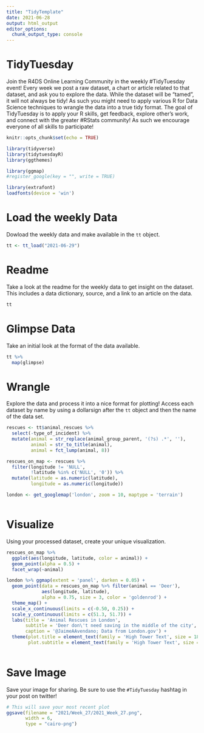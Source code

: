 ```yaml
---
title: "TidyTemplate"
date: 2021-06-28
output: html_output
editor_options: 
  chunk_output_type: console
---
```


# TidyTuesday

Join the R4DS Online Learning Community in the weekly #TidyTuesday event!
Every week we post a raw dataset, a chart or article related to that dataset, and ask you to explore the data.
While the dataset will be “tamed”, it will not always be tidy! As such you might need to apply various R for Data Science techniques to wrangle the data into a true tidy format.
The goal of TidyTuesday is to apply your R skills, get feedback, explore other’s work, and connect with the greater #RStats community!
As such we encourage everyone of all skills to participate!

```r

knitr::opts_chunk$set(echo = TRUE)

library(tidyverse)
library(tidytuesdayR)
library(ggthemes)

library(ggmap)
#register_google(key = "", write = TRUE)

library(extrafont)
loadfonts(device = 'win')

```

# Load the weekly Data

Dowload the weekly data and make available in the `tt` object.

```r
tt <- tt_load("2021-06-29")

```


# Readme

Take a look at the readme for the weekly data to get insight on the dataset.
This includes a data dictionary, source, and a link to an article on the data.

```r

tt

```


# Glimpse Data

Take an initial look at the format of the data available.

```r

tt %>% 
  map(glimpse)

```

# Wrangle

Explore the data and process it into a nice format for plotting! Access each dataset by name by using a dollarsign after the `tt` object and then the name of the data set.

```r

rescues <- tt$animal_rescues %>%
  select(-type_of_incident) %>%
  mutate(animal = str_replace(animal_group_parent, '(?s) .*', ''),
         animal = str_to_title(animal),
         animal = fct_lump(animal, 8))

rescues_on_map <- rescues %>% 
  filter(longitude != 'NULL',
         !latitude %in% c('NULL', '0')) %>%
  mutate(latitude = as.numeric(latitude),
         longitude = as.numeric(longitude))

london <- get_googlemap('london', zoom = 10, maptype = 'terrain')



```


# Visualize

Using your processed dataset, create your unique visualization.

```r

rescues_on_map %>%
  ggplot(aes(longitude, latitude, color = animal)) +
  geom_point(alpha = 0.5) +
  facet_wrap(~animal)

london %>% ggmap(extent = 'panel', darken = 0.05) +
  geom_point(data = rescues_on_map %>% filter(animal == 'Deer'), 
             aes(longitude, latitude),
             alpha = 0.75, size = 3, color = 'goldenrod') +
  theme_map() +
  scale_x_continuous(limits = c(-0.50, 0.25)) +
  scale_y_continuous(limits = c(51.3, 51.7)) +
  labs(title = 'Animal Rescues in London',
       subtitle = 'Deer don\'t need saving in the middle of the city',
       caption = '@JaimeAAvendano; Data from London.gov') +
  theme(plot.title = element_text(family = 'High Tower Text', size = 18),
        plot.subtitle = element_text(family = 'High Tower Text', size = 12))
  
```

# Save Image

Save your image for sharing. Be sure to use the `#TidyTuesday` hashtag in your post on twitter! 

```r

# This will save your most recent plot
ggsave(filename = "2021/Week_27/2021_Week_27.png",
       width = 6,
       type = "cairo-png")

```
